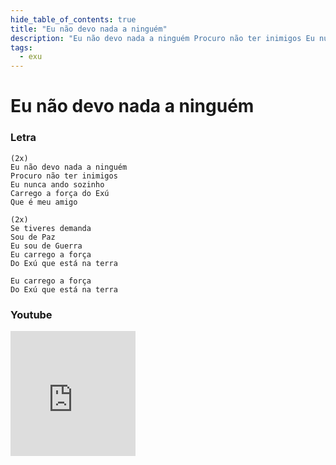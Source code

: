 ```yaml
---
hide_table_of_contents: true
title: "Eu não devo nada a ninguém"
description: "Eu não devo nada a ninguém Procuro não ter inimigos Eu nunca ando sozinho Carrego a força do Exú Que é meu amigo Se tiveres demanda Sou de Paz Eu sou de Guerra Eu carrego a força Do Exú que está na terra Eu carrego a força Do Exú que está na terra"
tags:
  - exu
---
```


# Eu não devo nada a ninguém

### Letra

```text
(2x)
Eu não devo nada a ninguém
Procuro não ter inimigos
Eu nunca ando sozinho
Carrego a força do Exú
Que é meu amigo

(2x)
Se tiveres demanda
Sou de Paz
Eu sou de Guerra
Eu carrego a força
Do Exú que está na terra

Eu carrego a força
Do Exú que está na terra
```

### Youtube

<iframe
  width="200"
  height="200"
  src="https://www.youtube.com/embed/6fOiom6Em70"
  title="YouTube video player"
  frameborder="0"
  allow="accelerometer; autoplay; clipboard-write; encrypted-media; gyroscope; picture-in-picture; web-share"
  referrerpolicy="strict-origin-when-cross-origin"
  allowfullscreen
></iframe>